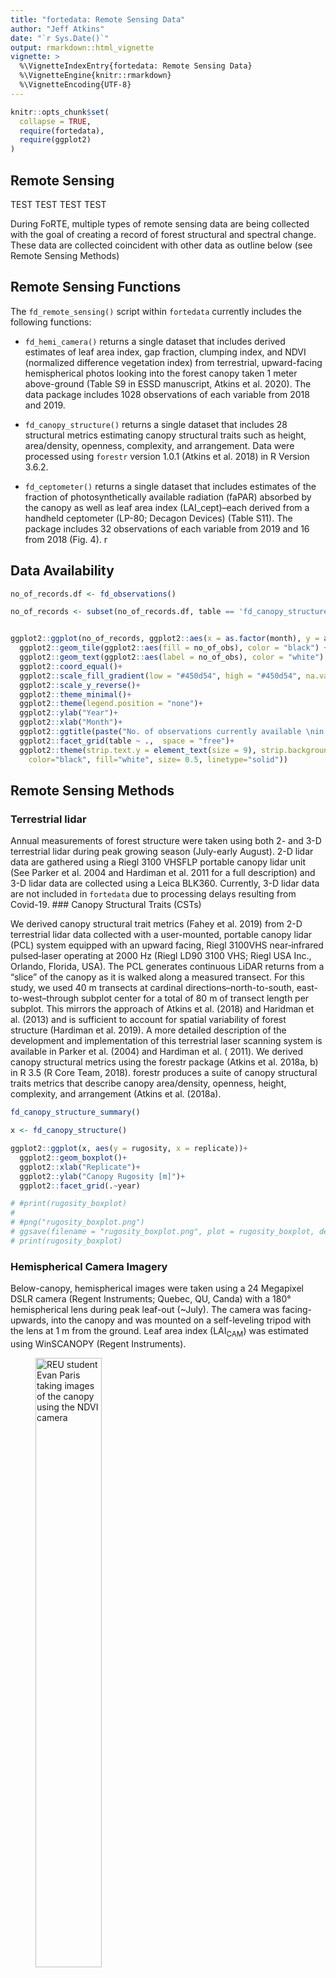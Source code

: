 ```yaml
---
title: "fortedata: Remote Sensing Data"
author: "Jeff Atkins"
date: "`r Sys.Date()`"
output: rmarkdown::html_vignette
vignette: >
  %\VignetteIndexEntry{fortedata: Remote Sensing Data}
  %\VignetteEngine{knitr::rmarkdown}
  %\VignetteEncoding{UTF-8}
---
```


```r
knitr::opts_chunk$set(
  collapse = TRUE,
  require(fortedata),
  require(ggplot2)
)

```

## Remote Sensing 
TEST TEST TEST TEST

During FoRTE, multiple types of remote sensing data are being collected with the goal of creating a record of forest structural and spectral change. These data are collected coincident with other data as outline below (see Remote Sensing Methods) 

## Remote Sensing Functions

The `fd_remote_sensing()` script within `fortedata` currently includes the following functions:

* `fd_hemi_camera()` returns a single dataset that includes derived estimates of leaf area index, gap fraction, clumping index, and NDVI (normalized difference vegetation index) from terrestrial, upward-facing hemispherical photos looking into the forest canopy taken 1 meter above-ground (Table S9 in ESSD manuscript, Atkins et al. 2020). The data package includes 1028 observations of each variable from 2018 and 2019.

* `fd_canopy_structure()` returns a single dataset that includes 28 structural metrics estimating canopy structural traits such as height, area/density, openness, complexity, and arrangement. Data were processed using  `forestr` version 1.0.1 (Atkins et al. 2018) in R Version 3.6.2.


* `fd_ceptometer()` returns a single dataset that includes estimates of the fraction of photosynthetically available radiation (faPAR) absorbed by the canopy as well as leaf area index (LAI_cept)--each derived from a handheld ceptometer (LP-80; Decagon Devices) (Table S11). The package includes 32 observations of each variable from 2019 and 16 from 2018 (Fig. 4). 
r

## Data Availability

```r
no_of_records.df <- fd_observations()

no_of_records <- subset(no_of_records.df, table == 'fd_canopy_structure' | table == 'fd_hemi_camera')


ggplot2::ggplot(no_of_records, ggplot2::aes(x = as.factor(month), y = as.integer(year), fill= no_of_obs)) +
  ggplot2::geom_tile(ggplot2::aes(fill = no_of_obs), color = "black") +
  ggplot2::geom_text(ggplot2::aes(label = no_of_obs), color = "white") +
  ggplot2::coord_equal()+
  ggplot2::scale_fill_gradient(low = "#450d54", high = "#450d54", na.value = 'white')+
  ggplot2::scale_y_reverse()+
  ggplot2::theme_minimal()+
  ggplot2::theme(legend.position = "none")+
  ggplot2::ylab("Year")+
  ggplot2::xlab("Month")+
  ggplot2::ggtitle(paste("No. of observations currently available \nin each remote sensing function as of:", Sys.Date()))+
  ggplot2::facet_grid(table ~ .,  space = "free")+
  ggplot2::theme(strip.text.y = element_text(size = 9), strip.background = element_rect(
    color="black", fill="white", size= 0.5, linetype="solid"))


```

## Remote Sensing Methods

### Terrestrial lidar

Annual measurements of forest structure were taken using both 2- and 3-D terrestrial lidar during peak growing season (July-early August). 2-D lidar data are gathered using a Riegl 3100 VHSFLP portable canopy lidar unit (See Parker et al. 2004 and Hardiman et al. 2011 for a full description) and 3-D lidar data are collected using a Leica BLK360. Currently, 3-D lidar data are not included in `fortedata` due to processing delays resulting from Covid-19. 
### Canopy Structural Traits (CSTs)


We derived canopy structural trait metrics (Fahey et al. 2019) from 2-D terrestrial lidar data collected with a user-mounted, portable canopy lidar (PCL) system equipped with an upward facing, Riegl 3100VHS near‐infrared pulsed‐laser operating at 2000 Hz (Riegl LD90 3100 VHS; Riegl USA Inc., Orlando, Florida, USA). The PCL generates continuous LiDAR returns from a “slice” of the canopy as it is walked along a measured transect. For this study, we used 40 m transects at cardinal directions--north-to-south,  east-to-west--through subplot center for a total of 80 m of transect length per subplot. This mirrors the approach of Atkins et al. (2018) and Haridman et al. (2013) and is sufficient to account for spatial variability of forest structure (Hardiman et al. 2019).  A more detailed description of the development and implementation of this terrestrial laser scanning system is available in Parker et al. (2004) and Hardiman et al. ( 2011).  We derived canopy structural metrics using the forestr package (Atkins et al. 2018a, b) in R 3.5 (R Core Team, 2018). forestr produces a suite of canopy structural traits metrics that describe canopy area/density, openness, height, complexity, and arrangement (Atkins et al. (2018a). 


```r
fd_canopy_structure_summary()
```

```r
x <- fd_canopy_structure()

ggplot2::ggplot(x, aes(y = rugosity, x = replicate))+
  ggplot2::geom_boxplot()+
  ggplot2::xlab("Replicate")+
  ggplot2::ylab("Canopy Rugosity [m]")+
  ggplot2::facet_grid(.~year)

# #print(rugosity_boxplot)
# 
# #png("rugosity_boxplot.png")
# ggsave(filename = "rugosity_boxplot.png", plot = rugosity_boxplot, device = "png")
# print(rugosity_boxplot)
```

### Hemispherical Camera Imagery

Below-canopy, hemispherical images  were taken using a 24 Megapixel DSLR camera (Regent Instruments; Quebec, QU, Canda) with a 180° hemispherical lens during peak leaf-out (~July). The camera was facing-upwards, into the canopy and was mounted on a self-leveling tripod with the lens at 1 m from the ground. Leaf area index (LAI~CAM~) was estimated using WinSCANOPY (Regent Instruments).
  
  ![REU student Evan Paris taking images of the canopy using the NDVI camera](https://user-images.githubusercontent.com/8354517/87785843-e83ea500-c806-11ea-8218-d04d0f6d3a1d.jpg){width=50%} 
  
  
  ![Sample NDVI image](https://user-images.githubusercontent.com/8354517/87794606-dd8b0c80-c814-11ea-982a-5b3ee7920d86.jpg){width=40%}
  
  


```r
fd_hemi_camera()
```

```r
x <- fd_hemi_camera()

ggplot(x, aes(y = lai_cam, x = replicate))+
  geom_boxplot()+
  xlab("Replicate")+
  ylab("Leaf Area Index")

```

### Light Interception and Availbility

Light data--as *fpar*, the fraction of photosynthetically available radiation absorbed by the canopy--was acquired using a Decagon LP-80 handheld ceptometer (Decagon Devices; Pullman, Washington). *fpar* is the ratio of PAR above the canopy, to that measured below. *fpar* is assumed to be the difference between the two values. Below-canopy PAR measurements for each plot were taken along north-south and east-west transects (similar to PCL data above), with measurements taken every 1 to 3 m for a total of 30 - 60 measurements then averaged to make a subplot level mean of below-canopy PAR. Above-canopy PAR measurements were taken in open areas to ensure no interference from the canopy. 

```r
fd_ceptometer()
```


## References
[Atkins, J. W., Bohrer, G., Fahey, R. T., Hardiman, B. S., Morin, T. H., Stovall, A. E., ... & Gough, C. M. (2018). Quantifying vegetation and canopy structural complexity from terrestrial LiDAR data using the forestr r package. Methods in Ecology and Evolution, 9(10), 2057-2066.](https://besjournals.onlinelibrary.wiley.com/doi/pdf/10.1111/2041-210X.13061)

[Atkins, J. W., Agee, E., Barry, A., Dahlin, K. M., Dorheim, K., Grigri, M. S., ... & McGuigan, C. (2020). The fortedata R package: open-science datasets from a manipulative experiment testing forest resilience. Earth System Science Data Discussions, 1-18.](https://essd.copernicus.org/preprints/essd-2020-112/essd-2020-112.pdf)

[Hardiman, B. S., Bohrer, G., Gough, C. M., Vogel, C. S., & Curtis, P. S. (2011). The role of canopy structural complexity in wood net primary production of a maturing northern deciduous forest. Ecology, 92(9), 1818-1827.](https://esajournals.onlinelibrary.wiley.com/doi/pdf/10.1890/10-2192.1?casa_token=MQZpgQKa6ewAAAAA:DSJJvB1zmKSdyDGGjQzVdvBfobmyYlp1uOl2oa9fn8mvetH1-z2fgqdnyD5EJxPjRPqUHOx4Jn1c-Q)

[Parker, G. G., Harding, D. J., & Berger, M. L. (2004). A portable LIDAR system for rapid determination of forest canopy structure. Journal of Applied Ecology, 41(4), 755-767.](https://besjournals.onlinelibrary.wiley.com/doi/pdf/10.1111/j.0021-8901.2004.00925.x)
